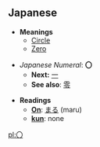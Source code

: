 == Japanese ==

*'''Meanings'''
**[[Circle]]
**[[Zero]]

*''Japanese Numeral'': '''〇'''
**'''Next:''' [[一]]
**'''See also''': [[零]]

*'''Readings'''
**'''[[On]]''': [[まる]] (maru)
**'''[[kun#Japanese Romaji|kun]]''': none

[[pl:〇]]
